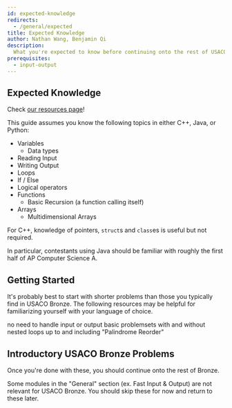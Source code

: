 ```yaml
---
id: expected-knowledge
redirects:
  - /general/expected
title: Expected Knowledge
author: Nathan Wang, Benjamin Qi
description:
  What you're expected to know before continuing onto the rest of USACO Bronze.
prerequisites:
  - input-output
---
```


## Expected Knowledge

<Info title="What if I'm not comfortable with basic coding (yet)?">

Check [our resources page](/general/resources-learning-to-code)!

</Info>

This guide assumes you know the following topics in either C++, Java, or Python:

- Variables
  - Data types
- Reading Input
- Writing Output
- Loops
- If / Else
- Logical operators
- Functions
  - Basic Recursion (a function calling itself)
- Arrays
  - Multidimensional Arrays

<LanguageSection>
<CPPSection>

<Info title="Pro Tip">

For C++, knowledge of pointers, `struct`s and `class`es is useful but not
required.

</Info>

</CPPSection>
<JavaSection>
In particular, contestants using Java should be familiar with roughly the first
half of AP Computer Science A.
</JavaSection>
<PySection></PySection>
</LanguageSection>

## Getting Started

It's probably best to start with shorter problems than those you typically find
in USACO Bronze. The following resources may be helpful for familiarizing
yourself with your language of choice.

<!-- Resources below (including starred ones) are optional. -->

<Resources>
	<Resource
		source="CodeSignal"
		title="Arcade, Interview Practice"
		url="https://app.codesignal.com/arcade"
	>
		no need to handle input or output
	</Resource>
	<Resource
		source="VPlanet"
		title="Learn to Code"
		url="https://www.vplanetcoding.com/course1"
	>
		basic problemsets with and without nested loops
	</Resource>
	<Resource
		source="CSES"
		title="Introductory Problems"
		url="https://cses.fi/problemset/list/"
	>
		up to and including "Palindrome Reorder"
	</Resource>
</Resources>

## Introductory USACO Bronze Problems

<!-- The following problems require relatively little programming experience and no algorithmic knowledge. -->

<Problems problems="general" />

Once you're done with these, you should continue onto the rest of Bronze.

<Warning>

Some modules in the "General" section (ex. Fast Input & Output) are not relevant
for USACO Bronze. You should skip these for now and return to these later.

<!-- However, make sure to check [Code Conventions](/general/code-con) for the templates that will be used for code snippets in later modules!
 -->

</Warning>
